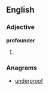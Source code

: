 ==English==

===Adjective===
'''profounder'''

# {{context|obsolete|lang=en}} {{en-comparative of|profound}}

===Anagrams===
* [[underproof#English|underproof]]